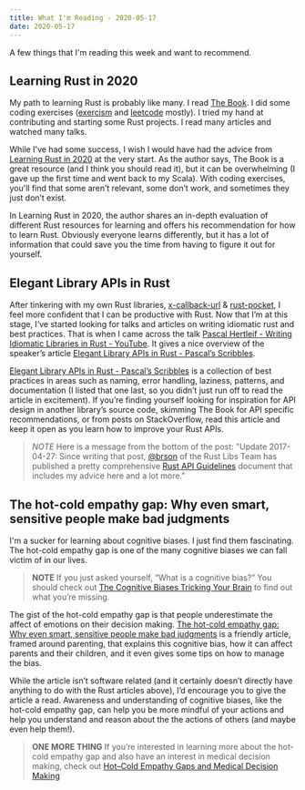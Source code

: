 ```yaml
---
title: What I'm Reading - 2020-05-17
date: 2020-05-17
---
```


A few things that I'm reading this week and want to recommend.

## Learning Rust in 2020
My path to learning Rust is probably like many. I read [The Book](https://doc.rust-lang.org/book/title-page.html). I did some coding exercises ([exercism](https://exercism.io/) and [leetcode](https://leetcode.com/) mostly). I tried my hand at contributing and starting some Rust projects. I read many articles and watched many talks. 

While I've had some success, I wish I would have had the advice from [Learning Rust in 2020](https://github.com/pretzelhammer/rust-blog/blob/master/posts/learning-rust-in-2020.md) at the very start. As the author says, The Book is a great resource (and I think you should read it), but it can be overwhelming (I gave up the first time and went back to my Scala). With coding exercises, you'll find that some aren’t relevant, some don’t work, and sometimes they just don’t exist.

In Learning Rust in 2020, the author shares an in-depth evaluation of different Rust resources for learning and offers his recommendation for how to learn Rust. Obviously everyone learns differently, but it has a lot of information that could save you the time from having to figure it out for yourself.

## Elegant Library APIs in Rust
After tinkering with my own Rust libraries, [x-callback-url](https://github.com/ozbe/x-callback-url) & [rust-pocket](https://github.com/ozbe/rust-pocket), I feel more confident that I can be productive with Rust. Now that I’m at this stage, I’ve started looking for talks and articles on writing idiomatic rust and best practices. That is when I came across the talk [Pascal Hertleif - Writing Idiomatic Libraries in Rust - YouTube](https://www.youtube.com/watch?v=0zOg8_B71gE).  It gives a nice overview of the speaker’s article [Elegant Library APIs in Rust - Pascal’s Scribbles](https://deterministic.space/elegant-apis-in-rust.html).  

[Elegant Library APIs in Rust - Pascal’s Scribbles](https://deterministic.space/elegant-apis-in-rust.html) is a collection of best practices in areas such as naming, error handling, laziness, patterns, and documentation (I listed that one last, so you didn’t just run off to read the article in excitement). If you’re finding yourself looking for inspiration for API design in another library’s source code, skimming The Book for API specific recommendations, or from posts on StackOverflow, read this article and keep it open as you learn how to improve your Rust APIs.

> *NOTE* Here is a message from the bottom of the post: "Update 2017-04-27: Since writing that post, [@brson](https://github.com/brson) of the Rust Libs Team has published a pretty comprehensive [Rust API Guidelines](https://github.com/brson/rust-api-guidelines) document that includes my advice here and a lot more."

## The hot-cold empathy gap: Why even smart, sensitive people make bad judgments 
I'm a sucker for learning about cognitive biases. I just find them fascinating. The hot-cold empathy gap is one of the many cognitive biases we can fall victim of in our lives.

>**NOTE**  If you just asked yourself, “What is a cognitive bias?” You should check out [The Cognitive Biases Tricking Your Brain](https://getpocket.com/explore/item/the-cognitive-biases-tricking-your-brain) to find out what you’re missing.

The gist of the hot-cold empathy gap is that people underestimate the affect of emotions on their decision making. [The hot-cold empathy gap: Why even smart, sensitive people make bad judgments](https://www.parentingscience.com/empathy-gap.html) is a friendly article, framed around parenting, that explains this cognitive bias, how it can affect parents and their children, and it even gives some tips on how to manage the bias.

While the article isn’t software related (and it certainly doesn’t directly have anything to do with the Rust articles above), I’d encourage you to give the article a read. Awareness and understanding of cognitive biases, like the hot-cold empathy gap, can help you be more mindful of your actions and help you understand and reason about the the actions of others (and maybe even help them!). 

> **ONE MORE THING** If you’re interested in learning more about the hot-cold empathy gap and also have an interest in medical decision making, check out [Hot–Cold Empathy Gaps and Medical Decision Making](https://pdfs.semanticscholar.org/afe2/025570fee38321d260a14c910d718c233684.pdf)  